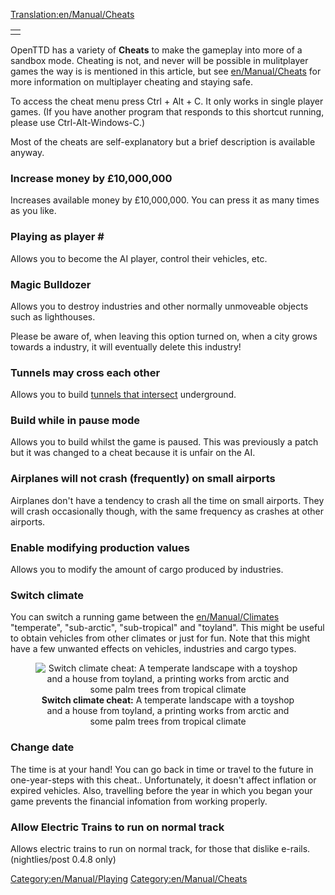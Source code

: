 [[Translation:en/Manual/Cheats]]
{{en/Manual/Navigation}}


{| width="75%"
|style="background:none; border:0px"|{{en/Warning| By using cheats, you betray your fellow competitors. Keep in mind that such a disgrace will be remembered for eternity.}}
|}

OpenTTD has a variety of '''Cheats''' to make the gameplay into more of a sandbox mode. Cheating is not, and never will be possible in mulitplayer games the way is is mentioned in this article, but see [[en/Manual/Cheats]] for more information on multiplayer cheating and staying safe.


To access the cheat menu press Ctrl + Alt + C. It only works in single player games.
(If you have another program that responds to this shortcut running, please use Ctrl-Alt-Windows-C.)


Most of the cheats are self-explanatory but a brief description is available anyway.

===Increase money by £10,000,000===
Increases available money by £10,000,000. You can press it as many times as you like.

===Playing as player #===
Allows you to become the AI player, control their vehicles, etc.

===Magic Bulldozer===
Allows you to destroy industries and other normally unmoveable objects such as lighthouses.

Please be aware of, when leaving this option turned on, when a city grows towards a industry, it will eventually delete this industry!

===Tunnels may cross each other===
Allows you to build [[en/Archive/Manual/Crossing tunnels|tunnels that intersect]] underground.

===Build while in pause mode===
Allows you to build whilst the game is paused. This was previously a patch but it was changed to a cheat because it is unfair on the AI.

===Airplanes will not crash (frequently) on small airports===
Airplanes don't have a tendency to crash all the time on small airports. They will crash occasionally though, with the same frequency as crashes at other airports.

===Enable modifying production values===
Allows you to modify the amount of cargo produced by industries.

===Switch climate===
You can switch a running game between the [[en/Manual/Climates]] "temperate", "sub-arctic", "sub-tropical" and "toyland". This might be useful to obtain vehicles from other climates or just for fun. Note that this might have a few unwanted effects on vehicles, industries and cargo types.

<center>[[File:en/Manual/Switch climate.png|center|frame|'''Switch climate cheat:''' A temperate landscape with a toyshop and a house from toyland, a printing works from arctic and some palm trees from tropical climate]]</center>


===Change date===
The time is at your hand! You can go back in time or travel to the future in one-year-steps with this cheat.. Unfortunately, it doesn't affect inflation or expired vehicles. Also, travelling before the year in which you began your game prevents the financial infomation from working properly.

===Allow Electric Trains to run on normal track===
Allows electric trains to run on normal track, for those that dislike e-rails. (nightlies/post 0.4.8 only)

[[Category:en/Manual/Playing]]
[[Category:en/Manual/Cheats]]